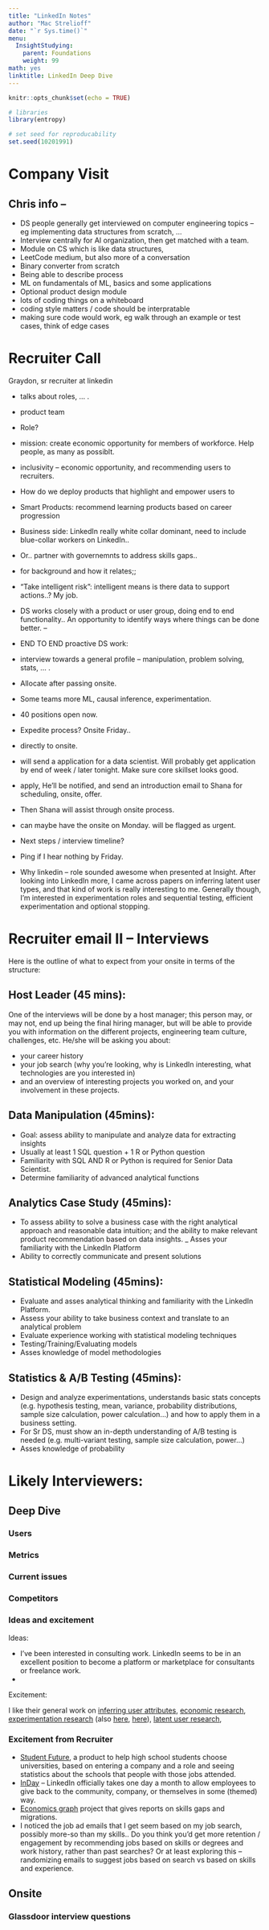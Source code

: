 ```yaml
---
title: "LinkedIn Notes"
author: "Mac Strelioff"
date: "`r Sys.time()`"
menu:
  InsightStudying:
    parent: Foundations
    weight: 99
math: yes
linktitle: LinkedIn Deep Dive
---
```


```r
knitr::opts_chunk$set(echo = TRUE)

# libraries
library(entropy)

# set seed for reproducability
set.seed(10201991)
```


# Company Visit

## Chris info -- 


- DS people generally get interviewed on computer engineering topics -- eg implementing data structures from scratch, ... 
- Interview centrally for AI organization, then get matched with a team. 
- Module on CS which is like data structures, 
- LeetCode medium, but also more of a conversation
- Binary converter from scratch
- Being able to describe process
- ML on fundamentals of ML, basics and some applications
- Optional product design module
- lots of coding things on a whiteboard
- coding style matters / code should be interpratable
- making sure code would work, eg walk through an example or test cases, think of edge cases

# Recruiter Call

Graydon, sr recruiter at linkedin

- talks about roles, ... . 
- product team

- Role? 
- mission: create economic opportunity for members of workforce. Help people, as many as possiblt. 
- inclusivity -- economic opportunity, and recommending users to recruiters. 
- How do we deploy products that highlight and empower users to 
- Smart Products: recommend learning products based on career progression
- Business side: LinkedIn really white collar dominant, need to include blue-collar workers on LinkedIn.. 
- Or.. partner with governemnts to address skills gaps.. 
- for background and how it relates;;
- "Take intelligent risk": intelligent means is there data to support actions..? My job. 
- DS works closely with a product or user group, doing end to end functionality.. An opportunity to identify ways where things can be done better. --
- END TO END proactive DS work: 
- interview towards a general profile -- manipulation, problem solving, stats, ... . 
- Allocate after passing onsite. 
- Some teams more ML, causal inference, experimentation. 
- 40 positions open now.

- Expedite process? Onsite Friday.. 

- directly to onsite. 
- will send a application for a data scientist. Will probably get application by end of week / later tonight. Make sure core skillset looks good. 
- apply, He'll be notified, and send an introduction email to Shana for scheduling, onsite, offer. 
- Then Shana will assist through onsite process. 

- can maybe have the onsite on Monday. will be flagged as urgent.


- Next steps / interview timeline? 
- Ping if I hear nothing by Friday. 

- Why linkedin -- role sounded awesome when presented at Insight. After looking into LinkedIn more, I came across papers on inferring latent user types, and that kind of work is really interesting to me. Generally though, I'm interested in experimentation roles and sequential testing, efficient experimentation and optional stopping. 



# Recruiter email II -- Interviews

Here is the outline of what to expect from your onsite in terms of the structure:

## Host Leader (45 mins):

One of the interviews will be done by a host manager; this person may, or may not, end up being the final hiring manager, but will be able to provide you with information on the different projects, engineering team culture, challenges, etc. He/she will be asking you about: 

- your career history
- your job search (why you’re looking, why is LinkedIn interesting, what technologies are you interested in)
- and an overview of interesting projects you worked on, and your involvement in these projects.



## Data Manipulation (45mins):

- Goal: assess ability to manipulate and analyze data for extracting insights
- Usually at least 1 SQL question + 1 R or Python question
- Familiarity with SQL AND R or Python is required for Senior Data Scientist.
- Determine familiarity of advanced analytical functions



## Analytics Case Study (45mins):

- To assess ability to solve a business case with the right analytical approach and reasonable data intuition; and the ability to make relevant product recommendation based on data insights.
_ Asses your familiarity with the LinkedIn Platform
- Ability to correctly communicate and present solutions



## Statistical Modeling (45mins):

- Evaluate and asses analytical thinking and familiarity with the LinkedIn Platform.
- Assess your ability to take business context and translate to an analytical problem
- Evaluate experience working with statistical modeling techniques
- Testing/Training/Evaluating models
- Asses knowledge of model methodologies
 


## Statistics & A/B Testing (45mins):

- Design and analyze experimentations, understands basic stats concepts (e.g. hypothesis testing, mean, variance, probability distributions, sample size calculation, power calculation...) and how to apply them in a business setting.
- For Sr DS, must show an in-depth understanding of A/B testing is needed (e.g. multi-variant testing, sample size calculation, power…)
- Asses knowledge of probability



# Likely Interviewers: 




## Deep Dive

### Users

### Metrics


### Current issues

### Competitors


### Ideas and excitement

Ideas: 

- I've been interested in consulting work. LinkedIn seems to be in an excellent position to become a platform or marketplace for consultants or freelance work.
- 

Excitement:

I like their general work on [inferring user attributes](https://engineering.linkedin.com/teams/data/projects/jobs), [economic research](https://economicgraph.linkedin.com/research#all), [experimentation research](http://web.media.mit.edu/~msaveski/assets/publications/2017_detecting_network_effects/paper.pdf) (also [here](https://dl.acm.org/citation.cfm?id=2488509&dl=ACM&coll=DL), [here](https://engineering.linkedin.com/blog/2019/06/detecting-interference--an-a-b-test-of-a-b-tests)), [latent user research](https://dl.acm.org/citation.cfm?id=2741126), 

### Excitement from Recruiter

- [Student Future](https://engineering.linkedin.com/blog/2015/11/video--higher-ed-team-seeks-to-predict-collegiate-futures), a product to help high school students choose universities, based on entering a company and a role and seeing statistics about the schools that people with those jobs attended. 
- [InDay](https://blog.linkedin.com/2015/07/29/inday-investing-in-our-employees-so-they-can-invest-in-themselves) -- LinkedIn officially takes one day a month to allow employees to give back to the community, company, or themselves in some (themed) way.
- [Economics graph](https://economicgraph.linkedin.com/resources/linkedin-workforce-report-may-2018) project that gives reports on skills gaps and migrations. 
- I noticed the job ad emails that I get seem based on my job search, possibly more-so than my skills.. Do you think you'd get more retention / engagement by recommending jobs based on skills or degrees and work history, rather than past searches? Or at least exploring this -- randomizing emails to suggest jobs based on search vs based on skills and experience. 

## Onsite


### Glassdoor interview questions

























